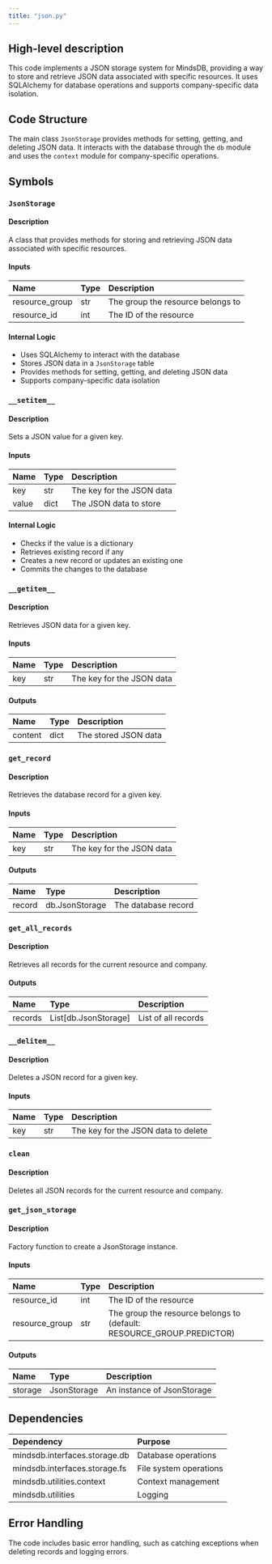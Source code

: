 ```yaml
---
title: "json.py"
---
```


## High-level description
This code implements a JSON storage system for MindsDB, providing a way to store and retrieve JSON data associated with specific resources. It uses SQLAlchemy for database operations and supports company-specific data isolation.

## Code Structure
The main class `JsonStorage` provides methods for setting, getting, and deleting JSON data. It interacts with the database through the `db` module and uses the `context` module for company-specific operations.

## Symbols

### `JsonStorage`
#### Description
A class that provides methods for storing and retrieving JSON data associated with specific resources.

#### Inputs
| Name | Type | Description |
|:-----|:-----|:------------|
| resource_group | str | The group the resource belongs to |
| resource_id | int | The ID of the resource |

#### Internal Logic
- Uses SQLAlchemy to interact with the database
- Stores JSON data in a `JsonStorage` table
- Provides methods for setting, getting, and deleting JSON data
- Supports company-specific data isolation

### `__setitem__`
#### Description
Sets a JSON value for a given key.

#### Inputs
| Name | Type | Description |
|:-----|:-----|:------------|
| key | str | The key for the JSON data |
| value | dict | The JSON data to store |

#### Internal Logic
- Checks if the value is a dictionary
- Retrieves existing record if any
- Creates a new record or updates an existing one
- Commits the changes to the database

### `__getitem__`
#### Description
Retrieves JSON data for a given key.

#### Inputs
| Name | Type | Description |
|:-----|:-----|:------------|
| key | str | The key for the JSON data |

#### Outputs
| Name | Type | Description |
|:-----|:-----|:------------|
| content | dict | The stored JSON data |

### `get_record`
#### Description
Retrieves the database record for a given key.

#### Inputs
| Name | Type | Description |
|:-----|:-----|:------------|
| key | str | The key for the JSON data |

#### Outputs
| Name | Type | Description |
|:-----|:-----|:------------|
| record | db.JsonStorage | The database record |

### `get_all_records`
#### Description
Retrieves all records for the current resource and company.

#### Outputs
| Name | Type | Description |
|:-----|:-----|:------------|
| records | List[db.JsonStorage] | List of all records |

### `__delitem__`
#### Description
Deletes a JSON record for a given key.

#### Inputs
| Name | Type | Description |
|:-----|:-----|:------------|
| key | str | The key for the JSON data to delete |

### `clean`
#### Description
Deletes all JSON records for the current resource and company.

### `get_json_storage`
#### Description
Factory function to create a JsonStorage instance.

#### Inputs
| Name | Type | Description |
|:-----|:-----|:------------|
| resource_id | int | The ID of the resource |
| resource_group | str | The group the resource belongs to (default: RESOURCE_GROUP.PREDICTOR) |

#### Outputs
| Name | Type | Description |
|:-----|:-----|:------------|
| storage | JsonStorage | An instance of JsonStorage |

## Dependencies
| Dependency | Purpose |
|:-----------|:--------|
| mindsdb.interfaces.storage.db | Database operations |
| mindsdb.interfaces.storage.fs | File system operations |
| mindsdb.utilities.context | Context management |
| mindsdb.utilities | Logging |

## Error Handling
The code includes basic error handling, such as catching exceptions when deleting records and logging errors.